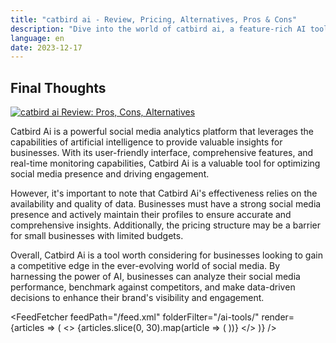 ```yaml
---
title: "catbird ai - Review, Pricing, Alternatives, Pros & Cons"
description: "Dive into the world of catbird ai, a feature-rich AI tool. Learn about its features, pricing, and how it's making an impact. Don't miss out!"
language: en
date: 2023-12-17
---
```

        
## Final Thoughts


<BlogHeader />


[![catbird ai Review: Pros, Cons, Alternatives](/ai-tools/catbird-ai.png)](https://www.catbird.ai/)



Catbird Ai is a powerful social media analytics platform that leverages the capabilities of artificial intelligence to provide valuable insights for businesses. With its user-friendly interface, comprehensive features, and real-time monitoring capabilities, Catbird Ai is a valuable tool for optimizing social media presence and driving engagement.

However, it's important to note that Catbird Ai's effectiveness relies on the availability and quality of data. Businesses must have a strong social media presence and actively maintain their profiles to ensure accurate and comprehensive insights. Additionally, the pricing structure may be a barrier for small businesses with limited budgets.

Overall, Catbird Ai is a tool worth considering for businesses looking to gain a competitive edge in the ever-evolving world of social media. By harnessing the power of AI, businesses can analyze their social media performance, benchmark against competitors, and make data-driven decisions to enhance their brand's visibility and engagement.


<AdComponent />


<FeedFetcher feedPath="/feed.xml" folderFilter="/ai-tools/" render={articles => (
    <>
        <Cards>
            {articles.slice(0, 30).map(article => (
                <Card key={article.link} title={article.title} href={article.link} />
            ))}
        </Cards>
    </>
)} />

